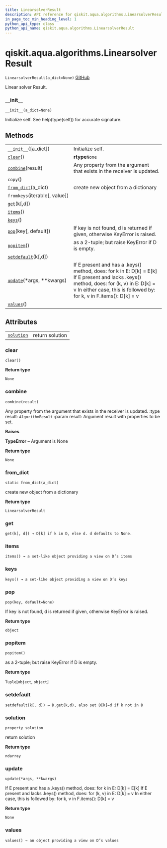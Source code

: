 ```yaml
---
title: LinearsolverResult
description: API reference for qiskit.aqua.algorithms.LinearsolverResult
in_page_toc_min_heading_level: 1
python_api_type: class
python_api_name: qiskit.aqua.algorithms.LinearsolverResult
---
```


# qiskit.aqua.algorithms.LinearsolverResult

<span id="qiskit.aqua.algorithms.LinearsolverResult" />

`LinearsolverResult(a_dict=None)` [GitHub](https://github.com/qiskit-community/qiskit-aqua/tree/stable/0.9/qiskit/aqua/algorithms/linear_solvers/linear_solver_result.py "view source code")

Linear solver Result.

### \_\_init\_\_

<span id="qiskit.aqua.algorithms.LinearsolverResult.__init__" />

`__init__(a_dict=None)`

Initialize self. See help(type(self)) for accurate signature.

## Methods

|                                                                                                                                      |                                                                                                                                                                                                                      |
| ------------------------------------------------------------------------------------------------------------------------------------ | -------------------------------------------------------------------------------------------------------------------------------------------------------------------------------------------------------------------- |
| [`__init__`](#qiskit.aqua.algorithms.LinearsolverResult.__init__ "qiskit.aqua.algorithms.LinearsolverResult.__init__")(\[a\_dict])   | Initialize self.                                                                                                                                                                                                     |
| [`clear`](#qiskit.aqua.algorithms.LinearsolverResult.clear "qiskit.aqua.algorithms.LinearsolverResult.clear")()                      | **rtype**`None`                                                                                                                                                                                                      |
| [`combine`](#qiskit.aqua.algorithms.LinearsolverResult.combine "qiskit.aqua.algorithms.LinearsolverResult.combine")(result)          | Any property from the argument that exists in the receiver is updated.                                                                                                                                               |
| `copy`()                                                                                                                             |                                                                                                                                                                                                                      |
| [`from_dict`](#qiskit.aqua.algorithms.LinearsolverResult.from_dict "qiskit.aqua.algorithms.LinearsolverResult.from_dict")(a\_dict)   | create new object from a dictionary                                                                                                                                                                                  |
| `fromkeys`(iterable\[, value])                                                                                                       |                                                                                                                                                                                                                      |
| [`get`](#qiskit.aqua.algorithms.LinearsolverResult.get "qiskit.aqua.algorithms.LinearsolverResult.get")(k\[,d])                      |                                                                                                                                                                                                                      |
| [`items`](#qiskit.aqua.algorithms.LinearsolverResult.items "qiskit.aqua.algorithms.LinearsolverResult.items")()                      |                                                                                                                                                                                                                      |
| [`keys`](#qiskit.aqua.algorithms.LinearsolverResult.keys "qiskit.aqua.algorithms.LinearsolverResult.keys")()                         |                                                                                                                                                                                                                      |
| [`pop`](#qiskit.aqua.algorithms.LinearsolverResult.pop "qiskit.aqua.algorithms.LinearsolverResult.pop")(key\[, default])             | If key is not found, d is returned if given, otherwise KeyError is raised.                                                                                                                                           |
| [`popitem`](#qiskit.aqua.algorithms.LinearsolverResult.popitem "qiskit.aqua.algorithms.LinearsolverResult.popitem")()                | as a 2-tuple; but raise KeyError if D is empty.                                                                                                                                                                      |
| [`setdefault`](#qiskit.aqua.algorithms.LinearsolverResult.setdefault "qiskit.aqua.algorithms.LinearsolverResult.setdefault")(k\[,d]) |                                                                                                                                                                                                                      |
| [`update`](#qiskit.aqua.algorithms.LinearsolverResult.update "qiskit.aqua.algorithms.LinearsolverResult.update")(\*args, \*\*kwargs) | If E present and has a .keys() method, does: for k in E: D\[k] = E\[k] If E present and lacks .keys() method, does: for (k, v) in E: D\[k] = v In either case, this is followed by: for k, v in F.items(): D\[k] = v |
| [`values`](#qiskit.aqua.algorithms.LinearsolverResult.values "qiskit.aqua.algorithms.LinearsolverResult.values")()                   |                                                                                                                                                                                                                      |

## Attributes

|                                                                                                                        |                 |
| ---------------------------------------------------------------------------------------------------------------------- | --------------- |
| [`solution`](#qiskit.aqua.algorithms.LinearsolverResult.solution "qiskit.aqua.algorithms.LinearsolverResult.solution") | return solution |

### clear

<span id="qiskit.aqua.algorithms.LinearsolverResult.clear" />

`clear()`

**Return type**

`None`

### combine

<span id="qiskit.aqua.algorithms.LinearsolverResult.combine" />

`combine(result)`

Any property from the argument that exists in the receiver is updated. :type result: `AlgorithmResult` :param result: Argument result with properties to be set.

**Raises**

**TypeError** – Argument is None

**Return type**

`None`

### from\_dict

<span id="qiskit.aqua.algorithms.LinearsolverResult.from_dict" />

`static from_dict(a_dict)`

create new object from a dictionary

**Return type**

`LinearsolverResult`

### get

<span id="qiskit.aqua.algorithms.LinearsolverResult.get" />

`get(k[, d]) → D[k] if k in D, else d. d defaults to None.`

### items

<span id="qiskit.aqua.algorithms.LinearsolverResult.items" />

`items() → a set-like object providing a view on D’s items`

### keys

<span id="qiskit.aqua.algorithms.LinearsolverResult.keys" />

`keys() → a set-like object providing a view on D’s keys`

### pop

<span id="qiskit.aqua.algorithms.LinearsolverResult.pop" />

`pop(key, default=None)`

If key is not found, d is returned if given, otherwise KeyError is raised.

**Return type**

`object`

### popitem

<span id="qiskit.aqua.algorithms.LinearsolverResult.popitem" />

`popitem()`

as a 2-tuple; but raise KeyError if D is empty.

**Return type**

`Tuple`\[`object`, `object`]

### setdefault

<span id="qiskit.aqua.algorithms.LinearsolverResult.setdefault" />

`setdefault(k[, d]) → D.get(k,d), also set D[k]=d if k not in D`

### solution

<span id="qiskit.aqua.algorithms.LinearsolverResult.solution" />

`property solution`

return solution

**Return type**

`ndarray`

### update

<span id="qiskit.aqua.algorithms.LinearsolverResult.update" />

`update(*args, **kwargs)`

If E present and has a .keys() method, does: for k in E: D\[k] = E\[k] If E present and lacks .keys() method, does: for (k, v) in E: D\[k] = v In either case, this is followed by: for k, v in F.items(): D\[k] = v

**Return type**

`None`

### values

<span id="qiskit.aqua.algorithms.LinearsolverResult.values" />

`values() → an object providing a view on D’s values`

